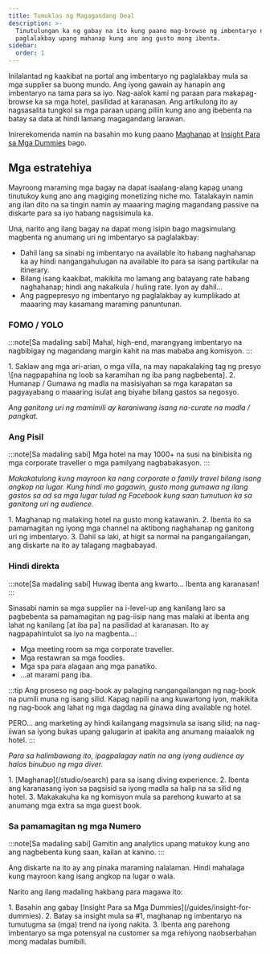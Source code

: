 ```yaml
---
title: Tumuklas ng Magagandang Deal
description: >-
  Tinutulungan ka ng gabay na ito kung paano mag-browse ng imbentaryo ng
  paglalakbay upang mahanap kung ano ang gusto mong ibenta.
sidebar:
  order: 1
---
```


Inilalantad ng kaakibat na portal ang imbentaryo ng paglalakbay mula sa mga supplier sa buong mundo. Ang iyong gawain ay hanapin ang imbentaryo na tama para sa iyo. Nag-aalok kami ng paraan para makapag-browse ka sa mga hotel, pasilidad at karanasan. Ang artikulong ito ay nagsasalita tungkol sa mga paraan upang piliin kung ano ang ibebenta na batay sa data at hindi lamang magagandang larawan.

Inirerekomenda namin na basahin mo kung paano [Maghanap](/studio/search) at [Insight Para sa Mga Dummies](/guides/insight-for-dummies) bago.

## Mga estratehiya

Mayroong maraming mga bagay na dapat isaalang-alang kapag unang tinutukoy kung ano ang magiging monetizing niche mo. Tatalakayin namin ang ilan dito na sa tingin namin ay maaaring maging magandang passive na diskarte para sa iyo habang nagsisimula ka.

Una, narito ang ilang bagay na dapat mong isipin bago magsimulang magbenta ng anumang uri ng imbentaryo sa paglalakbay:

* Dahil lang sa sinabi ng imbentaryo na available ito habang naghahanap ka ay hindi nangangahulugan na available ito para sa isang partikular na itinerary.
* Bilang isang kaakibat, makikita mo lamang ang batayang rate habang naghahanap; hindi ang nakalkula / huling rate. Iyon ay dahil...
* Ang pagpepresyo ng imbentaryo ng paglalakbay ay kumplikado at maaaring may kasamang maraming panuntunan.

### FOMO / YOLO

:::note\[Sa madaling sabi]
Mahal, high-end, marangyang imbentaryo na nagbibigay ng magandang margin kahit na mas mababa ang komisyon.
:::

<Steps>
  1. Saklaw ang mga ari-arian, o mga villa, na may napakalaking tag ng presyo \[na nagpapahina ng loob sa karamihan ng iba pang nagbebenta].
  2. Humanap / Gumawa ng madla na masisiyahan sa mga karapatan sa pagyayabang o maaaring isulat ang biyahe bilang gastos sa negosyo.
</Steps>


*Ang ganitong uri ng mamimili ay karaniwang isang na-curate na madla / pangkat.*

### Ang Pisil

:::note\[Sa madaling sabi]
Mga hotel na may 1000+ na susi na binibisita ng mga corporate traveller o mga pamilyang nagbabakasyon.
:::

*Makakatulong kung mayroon ka nang corporate o family travel bilang isang angkop na lugar. Kung hindi mo gagawin, gusto mong gumawa ng ilang gastos sa ad sa mga lugar tulad ng Facebook kung saan tumutuon ka sa ganitong uri ng audience.*

<Steps>
  1. Maghanap ng malaking hotel na gusto mong katawanin.
  2. Ibenta ito sa pamamagitan ng iyong mga channel na aktibong naghahanap ng ganitong uri ng imbentaryo.
  3. Dahil sa laki, at higit sa normal na pangangailangan, ang diskarte na ito ay talagang magbabayad.
</Steps>


### Hindi direkta

:::note\[Sa madaling sabi]
Huwag ibenta ang kwarto... Ibenta ang karanasan!
:::

Sinasabi namin sa mga supplier na i-level-up ang kanilang laro sa pagbebenta sa pamamagitan ng pag-iisip nang mas malaki at ibenta ang lahat ng kanilang \[at iba pa] na pasilidad at karanasan. Ito ay nagpapahintulot sa iyo na magbenta...:

* Mga meeting room sa mga corporate traveller.
* Mga restawran sa mga foodies.
* Mga spa para alagaan ang mga panatiko.
* ...at marami pang iba.

:::tip
Ang proseso ng pag-book ay palaging nangangailangan ng nag-book na pumili muna ng isang silid. Kapag napili na ang kuwartong iyon, makikita ng nag-book ang lahat ng mga dagdag na ginawa ding available ng hotel.

PERO... ang marketing ay hindi kailangang magsimula sa isang silid; na nag-iiwan sa iyong bukas upang galugarin at ipakita ang anumang maiaalok ng hotel.
:::

*Para sa halimbawang ito, ipagpalagay natin na ang iyong audience ay halos binubuo ng mga diver.*

<Steps>
  1. [Maghanap](/studio/search) para sa isang diving experience.
  2. Ibenta ang karanasang iyon sa pagsisid sa iyong madla sa halip na sa silid ng hotel.
  3. Makakakuha ka ng komisyon mula sa parehong kuwarto at sa anumang mga extra sa mga guest book.
</Steps>


### Sa pamamagitan ng mga Numero

:::note\[Sa madaling sabi]
Gamitin ang analytics upang matukoy kung ano ang nagbebenta kung saan, kailan at kanino.
:::

Ang diskarte na ito ay ang pinaka maraming nalalaman. Hindi mahalaga kung mayroon kang isang angkop na lugar o wala.

Narito ang ilang madaling hakbang para magawa ito:

<Steps>
  1. Basahin ang gabay [Insight Para sa Mga Dummies](/guides/insight-for-dummies).
  2. Batay sa insight mula sa #1, maghanap ng imbentaryo na tumutugma sa (mga) trend na iyong nakita.
  3. Ibenta ang parehong imbentaryo sa mga potensyal na customer sa mga rehiyong naobserbahan mong madalas bumibili.
</Steps>

